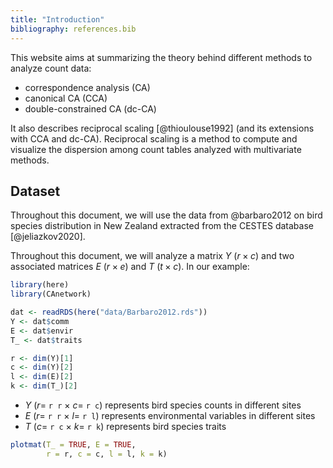 ```yaml
---
title: "Introduction"
bibliography: references.bib
---
```


This website aims at summarizing the theory behind different methods to analyze count data:

-   correspondence analysis (CA)
-   canonical CA (CCA)
-   double-constrained CA (dc-CA)

It also describes reciprocal scaling [@thioulouse1992] (and its extensions with CCA and dc-CA). Reciprocal scaling is a method to compute and visualize the dispersion among count tables analyzed with multivariate methods.

## Dataset

Throughout this document, we will use the data from @barbaro2012 on bird species distribution in New Zealand extracted from the CESTES database [@jeliazkov2020].

Throughout this document, we will analyze a matrix $Y$ ($r \times c$) and two associated matrices $E$ ($r \times e$) and $T$ ($t \times c$). In our example:

```r
library(here)
library(CAnetwork)

dat <- readRDS(here("data/Barbaro2012.rds"))
Y <- dat$comm
E <- dat$envir
T_ <- dat$traits

r <- dim(Y)[1]
c <- dim(Y)[2]
l <- dim(E)[2]
k <- dim(T_)[2]
```

-   $Y$ ($r =$ `r r` $\times$ $c =$ `r c`) represents bird species counts in different sites
-   $E$ ($r =$ `r r` $\times$ $l =$ `r l`) represents environmental variables in different sites
-   $T$ ($c =$ `r c` $\times$ $k =$ `r k`) represents bird species traits

```r
plotmat(T_ = TRUE, E = TRUE,
        r = r, c = c, l = l, k = k)
```

